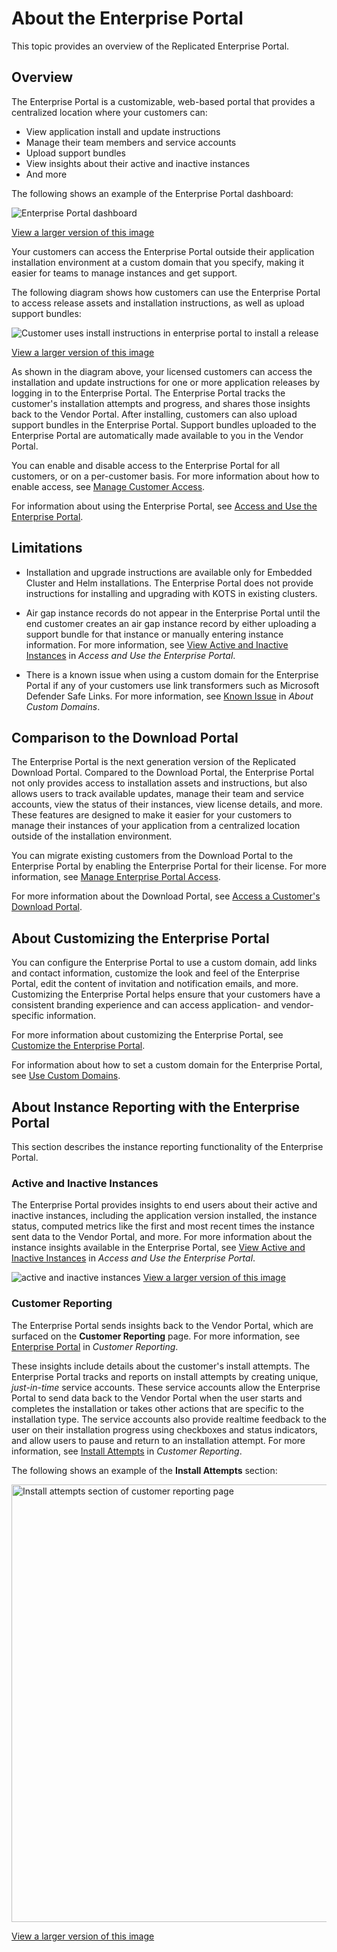 # About the Enterprise Portal

This topic provides an overview of the Replicated Enterprise Portal.

## Overview

The Enterprise Portal is a customizable, web-based portal that provides a centralized location where your customers can:
* View application install and update instructions
* Manage their team members and service accounts
* Upload support bundles
* View insights about their active and inactive instances
* And more

The following shows an example of the Enterprise Portal dashboard:

![Enterprise Portal dashboard](/images/enterprise-portal-dashboard.png)

[View a larger version of this image](/images/enterprise-portal-dashboard.png)

Your customers can access the Enterprise Portal outside their application installation environment at a custom domain that you specify, making it easier for teams to manage instances and get support. 

The following diagram shows how customers can use the Enterprise Portal to access release assets and installation instructions, as well as upload support bundles:

![Customer uses install instructions in enterprise portal to install a release](/images/enterprise-portal-overview.png)

[View a larger version of this image](/images/enterprise-portal-overview.png)

As shown in the diagram above, your licensed customers can access the installation and update instructions for one or more application releases by logging in to the Enterprise Portal. The Enterprise Portal tracks the customer's installation attempts and progress, and shares those insights back to the Vendor Portal. After installing, customers can also upload support bundles in the Enterprise Portal. Support bundles uploaded to the Enterprise Portal are automatically made available to you in the Vendor Portal. 

You can enable and disable access to the Enterprise Portal for all customers, or on a per-customer basis. For more information about how to enable access, see [Manage Customer Access](/vendor/enterprise-portal-invite#manage-ep-access).

For information about using the Enterprise Portal, see [Access and Use the Enterprise Portal](enterprise-portal-use).

## Limitations

* Installation and upgrade instructions are available only for Embedded Cluster and Helm installations. The Enterprise Portal does not provide instructions for installing and upgrading with KOTS in existing clusters.

* Air gap instance records do not appear in the Enterprise Portal until the end customer creates an air gap instance record by either uploading a support bundle for that instance or manually entering instance information. For more information, see [View Active and Inactive Instances](/vendor/enterprise-portal-use#view-active-and-inactive-instances) in _Access and Use the Enterprise Portal_.

* There is a known issue when using a custom domain for the Enterprise Portal if any of your customers use link transformers such as Microsoft Defender Safe Links. For more information, see [Known Issue](custom-domains#known-issue) in _About Custom Domains_. 

## Comparison to the Download Portal

The Enterprise Portal is the next generation version of the Replicated Download Portal. Compared to the Download Portal, the Enterprise Portal not only provides access to installation assets and instructions, but also allows users to track available updates, manage their team and service accounts, view the status of their instances, view license details, and more. These features are designed to make it easier for your customers to manage their instances of your application from a centralized location outside of the installation environment.

You can migrate existing customers from the Download Portal to the Enterprise Portal by enabling the Enterprise Portal for their license. For more information, see [Manage Enterprise Portal Access](enterprise-portal-invite).

For more information about the Download Portal, see [Access a Customer's Download Portal](/vendor/releases-share-download-portal).

## About Customizing the Enterprise Portal

You can configure the Enterprise Portal to use a custom domain, add links and contact information, customize the look and feel of the Enterprise Portal, edit the content of invitation and notification emails, and more. Customizing the Enterprise Portal helps ensure that your customers have a consistent branding experience and can access application- and vendor-specific information.

For more information about customizing the Enterprise Portal, see [Customize the Enterprise Portal](enterprise-portal-configure).

For information about how to set a custom domain for the Enterprise Portal, see [Use Custom Domains](/vendor/custom-domains-using). 

## About Instance Reporting with the Enterprise Portal

This section describes the instance reporting functionality of the Enterprise Portal.

### Active and Inactive Instances

The Enterprise Portal provides insights to end users about their active and inactive instances, including the application version installed, the instance status, computed metrics like the first and most recent times the instance sent data to the Vendor Portal, and more. For more information about the instance insights available in the Enterprise Portal, see [View Active and Inactive Instances](/vendor/enterprise-portal-use#view-active-and-inactive-instances) in _Access and Use the Enterprise Portal_.

![active and inactive instances](/images/enterprise-portal-instance-status-details.png)
[View a larger version of this image](/images/enterprise-portal-instance-status-details.png)

### Customer Reporting

The Enterprise Portal sends insights back to the Vendor Portal, which are surfaced on the **Customer Reporting** page. For more information, see [Enterprise Portal](/vendor/customer-reporting#enterprise-portal-beta) in _Customer Reporting_.

These insights include details about the customer's install attempts. The Enterprise Portal tracks and reports on install attempts by creating unique, _just-in-time_ service accounts. These service accounts allow the Enterprise Portal to send data back to the Vendor Portal when the user starts and completes the installation or takes other actions that are specific to the installation type. The service accounts also provide realtime feedback to the user on their installation progress using checkboxes and status indicators, and allow users to pause and return to an installation attempt. For more information, see [Install Attempts](/vendor/customer-reporting#install-attempts-beta) in _Customer Reporting_.

The following shows an example of the **Install Attempts** section:

<img alt="Install attempts section of customer reporting page" src="/images/customer-reporting-install-attempts-expanded.png" width="700px"/>

[View a larger version of this image](/images/customer-reporting-install-attempts-expanded.png)
